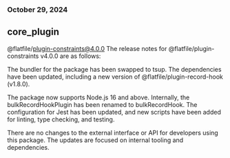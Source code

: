 ### October 29, 2024
## core_plugin

@flatfile/plugin-constraints@4.0.0
The release notes for @flatfile/plugin-constraints v4.0.0 are as follows:

The bundler for the package has been swapped to tsup. The dependencies have been updated, including a new version of @flatfile/plugin-record-hook (v1.8.0). 

The package now supports Node.js 16 and above. Internally, the bulkRecordHookPlugin has been renamed to bulkRecordHook. The configuration for Jest has been updated, and new scripts have been added for linting, type checking, and testing.

There are no changes to the external interface or API for developers using this package. The updates are focused on internal tooling and dependencies.